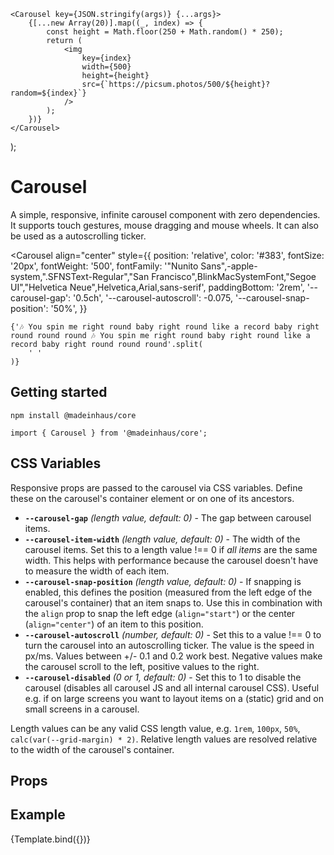 
<Meta title="UI/Carousel" component={Carousel} />

    <Carousel key={JSON.stringify(args)} {...args}>
        {[...new Array(20)].map((_, index) => {
            const height = Math.floor(250 + Math.random() * 250);
            return (
                <img
                    key={index}
                    width={500}
                    height={height}
                    src={`https://picsum.photos/500/${height}?random=${index}`}
                />
            );
        })}
    </Carousel>
);

# Carousel

A simple, responsive, infinite carousel component with zero dependencies. It supports touch gestures, mouse dragging and mouse wheels. It can also be used as a autoscrolling ticker.

<Carousel
    align="center"
    style={{
        position: 'relative',
        color: '#383',
        fontSize: '20px',
        fontWeight: '500',
        fontFamily:
            '"Nunito Sans",-apple-system,".SFNSText-Regular","San Francisco",BlinkMacSystemFont,"Segoe UI","Helvetica Neue",Helvetica,Arial,sans-serif',
        paddingBottom: '2rem',
        '--carousel-gap': '0.5ch',
        '--carousel-autoscroll': -0.075,
        '--carousel-snap-position': '50%',
    }}
>
    {'🎶 You spin me right round baby right round like a record baby right round round round 🎶 You spin me right round baby right round like a record baby right round round round'.split(
        ' '
    )}
</Carousel>

## Getting started

`npm install @madeinhaus/core`

`import { Carousel } from '@madeinhaus/core';`

## CSS Variables

Responsive props are passed to the carousel via CSS variables. Define these on the carousel's container element or on one of its ancestors.

-   **`--carousel-gap`** _(length value, default: 0)_ - The gap between carousel items.
-   **`--carousel-item-width`** _(length value, default: 0)_ - The width of the carousel items. Set this to a length value !== 0 if _all items_ are the same width. This helps with performance because the carousel doesn't have to measure the width of each item.
-   **`--carousel-snap-position`** _(length value, default: 0)_ - If snapping is enabled, this defines the position (measured from the left edge of the carousel's container) that an item snaps to. Use this in combination with the `align` prop to snap the left edge (`align="start"`) or the center (`align="center"`) of an item to this position.
-   **`--carousel-autoscroll`** _(number, default: 0)_ - Set this to a value !== 0 to turn the carousel into an autoscrolling ticker. The value is the speed in px/ms. Values between +/- 0.1 and 0.2 work best. Negative values make the carousel scroll to the left, positive values to the right.
-   **`--carousel-disabled`** _(0 or 1, default: 0)_ - Set this to 1 to disable the carousel (disables all carousel JS and all internal carousel CSS). Useful e.g. if on large screens you want to layout items on a (static) grid and on small screens in a carousel.

Length values can be any valid CSS length value, e.g. `1rem`, `100px`, `50%`, `calc(var(--grid-margin) * 2)`.
Relative length values are resolved relative to the width of the carousel's container.

## Props

<ArgsTable story="Default" />

## Example

<Canvas>
    <Story
        name="Default"
        argTypes={{
            align: {
                options: ['start', 'center'],
                control: { type: 'select' },
            },
        }}
        args={{
            align: 'start',
            damping: 200,
            disableSnap: false,
            enableVerticalScroll: false,
            enableNavigationGestures: false,
            style: {
                '--carousel-gap': '1rem',
                '--carousel-item-width': '500px',
                '--carousel-snap-position': 0,
                '--carousel-autoscroll': 0,
                '--carousel-disabled': 0,
            },
        }}
    >
        {Template.bind({})}
    </Story>
</Canvas>
